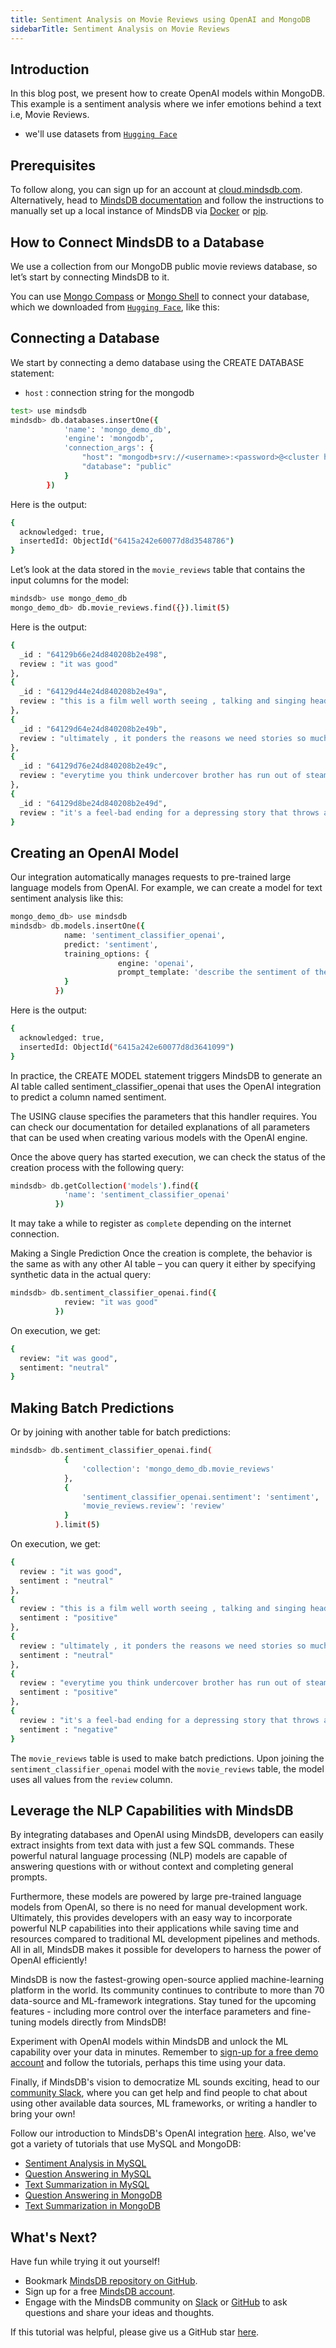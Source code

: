 ```yaml
---
title: Sentiment Analysis on Movie Reviews using OpenAI and MongoDB
sidebarTitle: Sentiment Analysis on Movie Reviews
---
```


## Introduction

In this blog post, we present how to create OpenAI models within MongoDB. This example is a sentiment analysis where we infer emotions behind a text i.e, Movie Reviews.

- we'll use datasets from [`Hugging Face`](https://huggingface.co/datasets/rotten_tomatoes)

## Prerequisites

To follow along, you can sign up for an account at [cloud.mindsdb.com](https://cloud.mindsdb.com/register/nlp). Alternatively, head to [MindsDB documentation](https://docs.mindsdb.com/) and follow the instructions to manually set up a local instance of MindsDB via [Docker](/setup/self-hosted/docker) or [pip](/setup/self-hosted/pip/source).

## How to Connect MindsDB to a Database

We use a collection from our MongoDB public movie reviews database, so let’s start by connecting MindsDB to it.

You can use [Mongo Compass](/connect/mongo-compass) or [Mongo Shell](/connect/mongo-shell) to connect your database, which we downloaded from [`Hugging Face`](https://huggingface.co/datasets/rotten_tomatoes), like this:

## Connecting a Database

We start by connecting a demo database using the CREATE DATABASE statement:

- `host` : connection string for the mongodb

```bash
test> use mindsdb
mindsdb> db.databases.insertOne({
            'name': 'mongo_demo_db',
            'engine': 'mongodb',
            'connection_args': {
                "host": "mongodb+srv://<username>:<password>@<cluster host/ID>.mongodb.net/",
                "database": "public"
            }
        })

```

Here is the output:

```bash
{
  acknowledged: true,
  insertedId: ObjectId("6415a242e60077d8d3548786")
}
```

Let’s look at the data stored in the `movie_reviews` table that contains the input columns for the model:

```bash
mindsdb> use mongo_demo_db
mongo_demo_db> db.movie_reviews.find({}).limit(5)
```

Here is the output:

```bash
{
  _id : "64129b66e24d840208b2e498",
  review : "it was good"
},
{
  _id : "64129d44e24d840208b2e49a",
  review : "this is a film well worth seeing , talking and singing heads and all ."
},
{
  _id : "64129d64e24d840208b2e49b",
  review : "ultimately , it ponders the reasons we need stories so much ."
},
{
  _id : "64129d76e24d840208b2e49c",
  review : "everytime you think undercover brother has run out of steam , it finds a new way to surprise and amuse"
},
{
  _id : "64129d8be24d840208b2e49d",
  review : "it's a feel-bad ending for a depressing story that throws a bunch of hot-button items in the viewer's face and asks to be seen as hip, winking social commentary."
}
```

## Creating an OpenAI Model

Our integration automatically manages requests to pre-trained large language models from OpenAI. For example, we can create a model for text sentiment analysis like this:

```bash
mongo_demo_db> use mindsdb
mindsdb> db.models.insertOne({
            name: 'sentiment_classifier_openai',
            predict: 'sentiment',
            training_options: {
                        engine: 'openai',
                        prompt_template: 'describe the sentiment of the reviews strictly as "positive", "neutral", or "negative". "offers that rare combination of entertainment and education":positive "the thing looks like a made-for-home-video quickie":negative "{{review}}.":'
            }
          })
```

Here is the output:

```bash
{
  acknowledged: true,
  insertedId: ObjectId("6415a242e60077d8d3641099")
}
```

In practice, the CREATE MODEL statement triggers MindsDB to generate an AI table called sentiment_classifier_openai that uses the OpenAI integration to predict a column named sentiment.

The USING clause specifies the parameters that this handler requires. You can check our documentation for detailed explanations of all parameters that can be used when creating various models with the OpenAI engine.

Once the above query has started execution, we can check the status of the creation process with the following query:

```bash
mindsdb> db.getCollection('models').find({
            'name': 'sentiment_classifier_openai'
          })
```

It may take a while to register as `complete` depending on the internet connection.

Making a Single Prediction
Once the creation is complete, the behavior is the same as with any other AI table – you can query it either by specifying synthetic data in the actual query:

```bash
mindsdb> db.sentiment_classifier_openai.find({
            review: "it was good"
          })
```

On execution, we get:

```bash
{
  review: "it was good",
  sentiment: "neutral"
}
```

## Making Batch Predictions

Or by joining with another table for batch predictions:

```bash
mindsdb> db.sentiment_classifier_openai.find(
            {
                'collection': 'mongo_demo_db.movie_reviews'
            },
            {
                'sentiment_classifier_openai.sentiment': 'sentiment',
                'movie_reviews.review': 'review'
            }
          ).limit(5)
```

On execution, we get:

```bash
{
  review : "it was good",
  sentiment : "neutral"
},
{
  review : "this is a film well worth seeing , talking and singing heads and all .",
  sentiment : "positive"
},
{
  review : "ultimately , it ponders the reasons we need stories so much .",
  sentiment : "neutral"
},
{
  review : "everytime you think undercover brother has run out of steam , it finds a new way to surprise and amuse",
  sentiment : "positive"
},
{
  review : "it's a feel-bad ending for a depressing story that throws a bunch of hot-button items in the viewer's face and asks to be seen as hip, winking social commentary.",
  sentiment : "negative"
}
```

The `movie_reviews` table is used to make batch predictions. Upon joining the `sentiment_classifier_openai` model with the `movie_reviews` table, the model uses all values from the `review` column.

## Leverage the NLP Capabilities with MindsDB

By integrating databases and OpenAI using MindsDB, developers can easily extract insights from text data with just a few SQL commands. These powerful natural language processing (NLP) models are capable of answering questions with or without context and completing general prompts.

Furthermore, these models are powered by large pre-trained language models from OpenAI, so there is no need for manual development work. Ultimately, this provides developers with an easy way to incorporate powerful NLP capabilities into their applications while saving time and resources compared to traditional ML development pipelines and methods. All in all, MindsDB makes it possible for developers to harness the power of OpenAI efficiently!

MindsDB is now the fastest-growing open-source applied machine-learning platform in the world. Its community continues to contribute to more than 70 data-source and ML-framework integrations. Stay tuned for the upcoming features - including more control over the interface parameters and fine-tuning models directly from MindsDB!

Experiment with OpenAI models within MindsDB and unlock the ML capability over your data in minutes. Remember to [sign-up for a free demo account](https://cloud.mindsdb.com/register/nlp) and follow the tutorials, perhaps this time using your data.

Finally, if MindsDB's vision to democratize ML sounds exciting, head to our [community Slack](https://mindsdb.com/joincommunity), where you can get help and find people to chat about using other available data sources, ML frameworks, or writing a handler to bring your own!

Follow our introduction to MindsDB's OpenAI integration [here](https://mindsdb.com/blog/extract-insights-from-text-inside-databases-using-openai-gpt3-and-mindsdb-integration). Also, we've got a variety of tutorials that use MySQL and MongoDB:

- [Sentiment Analysis in MySQL](/nlp/sentiment-analysis-inside-mysql-with-openai)
- [Question Answering in MySQL](/nlp/question-answering-inside-mysql-with-openai)
- [Text Summarization in MySQL](/nlp/text-summarization-inside-mysql-with-openai)
- [Question Answering in MongoDB](/nlp/question-answering-inside-mongodb-with-openai)
- [Text Summarization in MongoDB](/nlp/text-summarization-inside-mongodb-with-openai)

## What's Next?

Have fun while trying it out yourself!

- Bookmark [MindsDB repository on GitHub](https://github.com/mindsdb/mindsdb).
- Sign up for a free [MindsDB account](https://cloud.mindsdb.com/register/nlp).
- Engage with the MindsDB community on [Slack](https://mindsdb.com/joincommunity) or [GitHub](https://github.com/mindsdb/mindsdb/discussions) to ask questions and share your ideas and thoughts.

If this tutorial was helpful, please give us a GitHub star [here](https://github.com/mindsdb/mindsdb).
